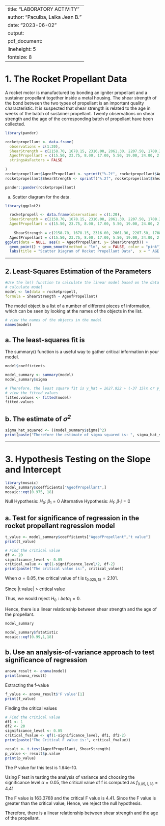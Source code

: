 
---
title: "LABORATORY ACTIVITY"
author: "Paculba, Laika Jean B."
date: "2023-06-02"
output: 
  pdf_document: 
  lineheight: 5
  fontsize: 8
---

# 1. The Rocket Propellant Data

A rocket motor is manufactured by bonding an igniter propellant and a sustainer propellant together
inside a metal housing. The shear strength of the bond between the two types of propellant is an
important quality characteristic. It is suspected that shear strength is related to the age in weeks
of the batch of sustainer propellant. Twenty observations on shear strength and the age of the
corresponding batch of propellant have been collected.


```{r, echo=FALSE}

library(pander)

rocketpropellant <- data.frame(
  observations = c(1:20),
  ShearStrength = c(2158.70, 1678.15, 2316.00, 2061.30, 2207.50, 1708.30, 1784.70, 2575.00, 2357.90, 2256.70, 2165.20, 2399.55, 1779.80, 2336.75, 1765.30, 2053.50, 2414.40, 2200.50, 2654.20, 1753.70),
  AgeofPropellant = c(15.50, 23.75, 8.00, 17.00, 5.50, 19.00, 24.00, 2.5, 7.50, 11.00, 13.00, 3.75, 25.00, 9.75, 22.00, 18.00, 6.00, 12.50, 2.00, 21.50),
  stringsAsFactors = FALSE
  
)
rocketpropellant$AgeofPropellant <- sprintf("%.2f", rocketpropellant$AgeofPropellant)
rocketpropellant$ShearStrength <- sprintf("%.2f", rocketpropellant$ShearStrength)

pander::pander(rocketpropellant)

```


a. Scatter diagram for the data.
```{r echo=FALSE, warning=FALSE}
library(ggplot2)

  rocketpropell <- data.frame(observations = c(1:20),
  ShearStrength = c(2158.70, 1678.15, 2316.00, 2061.30, 2207.50, 1708.30, 1784.70, 2575.00, 2357.90, 2256.70, 2165.20, 2399.55, 1779.80, 2336.75, 1765.30, 2053.50, 2414.40, 2200.50, 2654.20, 1753.70),
  AgeofPropellant = c(15.50, 23.75, 8.00, 17.00, 5.50, 19.00, 24.00, 2.5, 7.50, 11.00, 13.00, 3.75, 25.00, 9.75, 22.00, 18.00, 6.00, 12.50, 2.00, 21.50))
  
    ShearStrength = c(2158.70, 1678.15, 2316.00, 2061.30, 2207.50, 1708.30, 1784.70, 2575.00, 2357.90, 2256.70, 2165.20, 2399.55, 1779.80, 2336.75, 1765.30, 2053.50, 2414.40, 2200.50, 2654.20, 1753.70)
  AgeofPropellant = c(15.50, 23.75, 8.00, 17.00, 5.50, 19.00, 24.00, 2.5, 7.50, 11.00, 13.00, 3.75, 25.00, 9.75, 22.00, 18.00, 6.00, 12.50, 2.00, 21.50)
ggplot(data = NULL, aes(x = AgeofPropellant, y= ShearStrength)) + 
  geom_point() + geom_smooth(method = "lm", se = FALSE, color = "pink") + 
  labs(title = "Scatter Diagram of Rocket Propellant Data",  x = " AGE OF PROPELLANT", y = "Shear Strength")
```

***

## 2. Least-Squares Estimation of the Parameters

```{r, echo=TRUE, warning=FALSE}
#Use the lm() function to calculate the linear model based on the data set.
# calculate model
model <- lm(data = rocketpropell,
formula = ShearStrength ~ AgeofPropellant)
```

The model object is a list of a number of different pieces of information, which can be seen by looking
at the names of the objects in the list.

```{r}
# view the names of the objects in the model
names(model)
```

## a. The least-squares fit is
The summary() function is a useful way to gather critical information in your model.

```{r}
model$coefficients
```

```{r}
model_summary <- summary(model)
model_summary$sigma
```
```{r}
# Therefore, the least square fit is y_hat = 2627.822 + (-37 15)x or y_hat= 2627.822 - 37.15x
# view the fitted values
fitted.values <- fitted(model)
fitted.values

```

## b. The estimate of *$\sigma^2$*

```{r, out.height=50}
sigma_hat_squared <- ((model_summary$sigma)^2)
print(paste("Therefore the estimate of sigma squared is: ", sigma_hat_squared))
```

***

# 3.  Hypothesis Testing on the Slope and Intercept

```{r, message=FALSE, fig.align='center', fig.height=3, fig.width=5}
library(mosaic)
model_summary$coefficients["AgeofPropellant",]
mosaic::xqt(0.975, 18)
```

Null Hypothesis: $H_0$: $\beta_1 = 0$
Alternative Hypothesis: $H_1$: $\beta_1 != 0$ 

## a. Test for significance of regression in the rocket propellant regression model

```{r}
t_value <- model_summary$coefficients["AgeofPropellant","t value"]
print(t_value)

```

```{r}
# Find the critical value
df <- 20
significance_level <- 0.05
critical_value <- qt(1-significance_level/2, df-2)
print(paste("The critical value is:", critical_value))
```
When $\alpha=0.05$, the critical value of t is $t_{0.025, 18} = 2.101$.

Since |t value| > critical value

Thus, we would reject $H_0: beta_1 = 0$.

Hence, there is a linear relationship between shear strength and the age of the propellant.

```{r}
model_summary

```

```{r, fig.align='center', fig.width=5, fig.height=3}
model_summary$fstatistic
mosaic::xqf(0.99,1,18)
```

## b. Use an analysis-of-variance approach to test significance of regression

```{r}
anova_result <- anova(model)
print(anova_result)
```

Extracting the f-value
```{r}
f_value <- anova_result$'F value'[1]
print(f_value)
```

Finding the critical values
```{r}
# Find the critical value
df1 <- 1
df2 <- 20
significance_level <- 0.05
critical_fvalue <- qf(1-significance_level, df1, df2-2)
print(paste("The Critical F value is:", critical_fvalue))
```

```{r}
result <- t.test(AgeofPropellant, ShearStrength)
p_value <- result$p.value
print(p_value)
```
The P value for this test is 1.64e-10.

Using F test in testing the analysis of variance and choosing the significance level $\alpha=0.05$, the critical value of f is computed as $f_{0.05,1,18} = 4.41$

The F value is 163.3768 and the critical F value is 4.41. Since the F value is greater than the critical value, Hence, we reject the null hypothesis.

Therefore, there is a linear relationship between shear strength and the age of the propellant.

